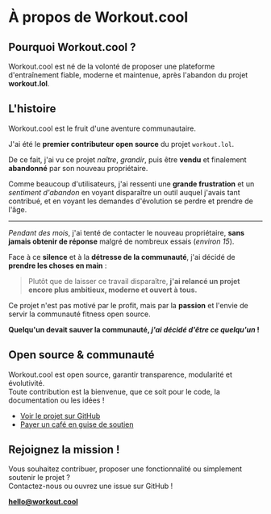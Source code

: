 
# À propos de Workout.cool

## Pourquoi Workout.cool ?

Workout.cool est né de la volonté de proposer une plateforme d'entraînement fiable, moderne et maintenue, après l'abandon du projet **workout.lol**.

## L'histoire

Workout.cool est le fruit d'une aventure communautaire.

J'ai été le **premier contributeur open source** du projet `workout.lol`.

De ce fait, j'ai vu ce projet *naître*, *grandir*, puis être **vendu** et finalement **abandonné** par son nouveau propriétaire.

Comme beaucoup d'utilisateurs, j'ai ressenti une **grande frustration** et un *sentiment d'abandon* en voyant disparaître un outil auquel j'avais tant contribué, et en voyant les demandes d'évolution se perdre et prendre de l'âge.

---

*Pendant des mois*, j'ai tenté de contacter le nouveau propriétaire, **sans jamais obtenir de réponse** malgré de nombreux essais (*environ 15*).

Face à ce **silence** et à la **détresse de la communauté**, j'ai décidé de **prendre les choses en main** :

> Plutôt que de laisser ce travail disparaître, **j'ai relancé un projet encore plus ambitieux, moderne et ouvert à tous.**

Ce projet n'est pas motivé par le profit, mais par la **passion** et l'envie de servir la communauté fitness open source.

**Quelqu'un devait sauver la communauté, _j'ai décidé d'être ce quelqu'un_ !**

## Open source & communauté

Workout.cool est open source, garantir transparence, modularité et évolutivité.  
Toute contribution est la bienvenue, que ce soit pour le code, la documentation ou les idées !

- [Voir le projet sur GitHub](https://github.com/Snouzy/workout-cool)
- [Payer un café en guise de soutien](https://ko-fi.com/workoutcool)

## Rejoignez la mission !

Vous souhaitez contribuer, proposer une fonctionnalité ou simplement soutenir le projet ?  
Contactez-nous ou ouvrez une issue sur GitHub !

**[hello@workout.cool](mailto:hello@workout.cool)**